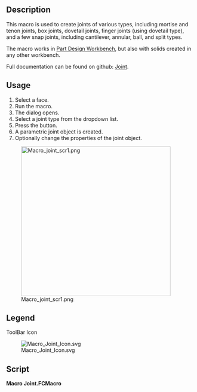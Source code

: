 <languages/>

<div lang="en" dir="ltr" class="mw-content-ltr">
{{Macro
|Name=Macro Joint
|Icon=Macro_Joint_Icon.svg
|Description=Make joints of various types, including mortise/tenon, box joints, dovetail joints, and various snap joints
|Author=TheMarkster
|Version=0.2022.12.21
|Date=2022-12-21
|FCVersion=Python 3 versions
|Download=[https://wiki.freecad.org/File:Macro_Joint_Icon.svg ToolBar Icon]
|SeeAlso=
|Links=[https://github.com/mwganson/joint Full Documentation on Github]
}}
</div>

<div lang="en" dir="ltr" class="mw-content-ltr">
== Description ==
</div>

<div lang="en" dir="ltr" class="mw-content-ltr">
This macro is used to create joints of various types, including mortise and tenon joints, box joints, dovetail joints, finger joints (using dovetail type), and a few snap joints, including cantilever, annular, ball, and split types.
</div>

<div lang="en" dir="ltr" class="mw-content-ltr">
The macro works in [[PartDesign_Workbench|Part Design Workbench]], but also with solids created in any other workbench.
</div>

<div lang="en" dir="ltr" class="mw-content-ltr">
Full documentation can be found on github: [https://github.com/mwganson/joint Joint].
</div>

<div lang="en" dir="ltr" class="mw-content-ltr">
== Usage ==
</div>

<div lang="en" dir="ltr" class="mw-content-ltr">
# Select a face.
# Run the macro.
# The {{MenuCommand|Joint type}} dialog opens.
# Select a joint type from the dropdown list.
# Press the {{Button|OK}} button.
# A parametric joint object is created.
# Optionally change the properties of the joint object.
</div>

[[File:Macro_joint_scr1.png|400px]]
<div lang="en" dir="ltr" class="mw-content-ltr">
{{Caption|Macro Joint screenshot -- a few of the joint types that can be made‎}}
</div>

<div lang="en" dir="ltr" class="mw-content-ltr">
== Legend ==
</div> 

{{Codeextralink|https://gist.github.com/mwganson/09d70aa11183e57b5f5925169b4c70b9/raw/2a3530b44bfbad473647d8d7060b278c95c255e1/Joint.FCMacro|Joint.FCMacro}}

<div lang="en" dir="ltr" class="mw-content-ltr">
ToolBar Icon
</div>
[[Image:Macro_Joint_Icon.svg]]

<div lang="en" dir="ltr" class="mw-content-ltr">
== Script ==
</div>

'''Macro Joint.FCMacro'''

{{CodeDownload|https://gist.github.com/mwganson/09d70aa11183e57b5f5925169b4c70b9|Joint.FCMacro}}